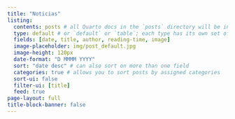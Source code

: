 ```yaml
---
title: "Noticias"
listing: 
  contents: posts # all Quarto docs in the `posts` directory will be included on your listing page
  type: default # or `default` or `table`; each type has its own set of yaml options to include
  fields: [date, title, author, reading-time, image]
  image-placeholder: img/post_default.jpg
  image-height: 120px
  date-format: "D MMMM YYYY"
  sort: "date desc" # can also sort on more than one field
  categories: true # allows you to sort posts by assigned categories
  sort-ui: false
  filter-ui: [title]
  feed: true
page-layout: full
title-block-banner: false
---
```

